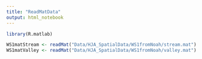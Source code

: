 ```yaml
---
title: "ReadMatData"
output: html_notebook
---
```


```r
library(R.matlab)
```

```r
WS1matStream <- readMat("Data/HJA_SpatialData/WS1fromNoah/stream.mat")
WS1matValley <- readMat("Data/HJA_SpatialData/WS1fromNoah/valley.mat")
```

